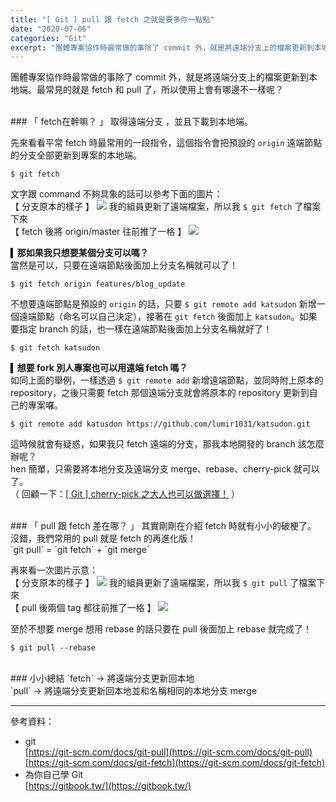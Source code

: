 ```yaml
---
title: "[ Git ] pull 跟 fetch 之就是要多你一點點"
date: "2020-07-06"
categories: "Git"
excerpt: "團體專案協作時最常做的事除了 commit 外，就是將遠端分支上的檔案更新到本地端。最常見的就是 fetch 和 pull 了，所以使用上會有哪邊不一樣呢？"
---
```

團體專案協作時最常做的事除了 commit 外，就是將遠端分支上的檔案更新到本地端。最常見的就是 fetch 和 pull 了，所以使用上會有哪邊不一樣呢？

<br/>
### 「 fetch在幹嘛？ 」
取得遠端分支 ，並且下載到本地端。

先來看看平常 fetch 時最常用的一段指令，這個指令會把預設的 `origin` 遠端節點的分支全部更新到專案的本地端。
```shell
$ git fetch
```
文字跟 command 不夠具象的話可以參考下面的圖片：<br/>
【 分支原本的樣子 】
![](https://i.imgur.com/2bdJddC.png)
我的組員更新了遠端檔案，所以我 `$ git fetch` 了檔案下來<br/>
【 fetch 後將 origin/master 往前推了一格 】
![](https://i.imgur.com/5IJhUzh.png)


 ▍**那如果我只想要某個分支可以嗎？**<br/>
當然是可以，只要在遠端節點後面加上分支名稱就可以了！
```shell
$ git fetch origin features/blog_update
```

不想要遠端節點是預設的 `origin` 的話，只要 `$ git remote add katsudon` 新增一個遠端節點（命名可以自己決定），接著在 `git fetch` 後面加上 `katsudon`。如果要指定 branch 的話，也一樣在遠端節點後面加上分支名稱就好了！
```shell
$ git fetch katsudon
```

 ▍**想要 fork 別人專案也可以用遠端 fetch 嗎？**<br/>
如同上面的舉例，一樣透過 `$ git remote add` 新增遠端節點，並同時附上原本的 repository，之後只需要 fetch 那個遠端分支就會將原本的 repository 更新到自己的專案囉。
```
$ git remote add katusdon https://github.com/lumir1031/katsudon.git
```

這時候就會有疑惑，如果我只 fetch 遠端的分支，那我本地開發的 branch 該怎麼辦呢？<br/>
hen 簡單，只需要將本地分支及遠端分支 merge、rebase、cherry-pick 就可以了。<br/>（ 回顧一下：[[ Git ] cherry-pick 之大人也可以做選擇！](https://git-scm.com/docs/git-fetch) ）

<br/>
### 「 pull 跟 fetch 差在哪？ 」
其實剛剛在介紹 fetch 時就有小小的破梗了。<br/>
沒錯，我們常用的 pull 就是 fetch 的再進化版！<br/>
`git pull` = `git fetch` + `git merge`

再來看一次圖片示意：<br/>
【 分支原本的樣子 】
![](https://i.imgur.com/2bdJddC.png)
我的組員更新了遠端檔案，所以我 `$ git pull` 了檔案下來<br/>
【 pull 後兩個 tag 都往前推了一格 】
![](https://i.imgur.com/IChwlPI.png)

至於不想要 merge 想用 rebase 的話只要在 pull 後面加上 rebase 就完成了！<br/>
```
$ git pull --rebase
```
<br/>
### 小小總結
`fetch` -> 將遠端分支更新回本地<br/>
`pull` -> 將遠端分支更新回本地並和名稱相同的本地分支 merge

---

參考資料：
- git<br/>
[https://git-scm.com/docs/git-pull](https://git-scm.com/docs/git-pull)<br/>[https://git-scm.com/docs/git-fetch](https://git-scm.com/docs/git-fetch)
- 為你自己學 Git<br/>
[https://gitbook.tw/](https://gitbook.tw/)




